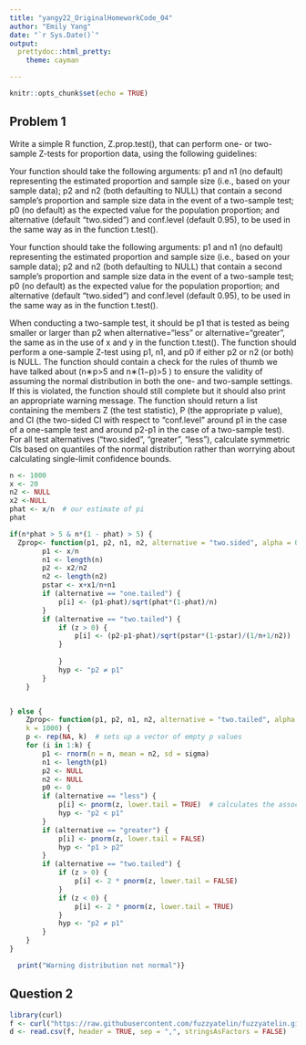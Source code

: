 ```yaml
---
title: "yangy22_OriginalHomeworkCode_04"
author: "Emily Yang"
date: "`r Sys.Date()`"
output: 
  prettydoc::html_pretty:
    theme: cayman

---
```


```r
knitr::opts_chunk$set(echo = TRUE)
```
## Problem 1

Write a simple R function, Z.prop.test(), that can perform one- or two-sample Z-tests for proportion data, using the following guidelines:

Your function should take the following arguments: p1 and n1 (no default) representing the estimated proportion and sample size (i.e., based on your sample data); p2 and n2 (both defaulting to NULL) that contain a second sample’s proportion and sample size data in the event of a two-sample test; p0 (no default) as the expected value for the population proportion; and alternative (default “two.sided”) and conf.level (default 0.95), to be used in the same way as in the function t.test().

Your function should take the following arguments: p1 and n1 (no default) representing the estimated proportion and sample size (i.e., based on your sample data); p2 and n2 (both defaulting to NULL) that contain a second sample’s proportion and sample size data in the event of a two-sample test; p0 (no default) as the expected value for the population proportion; and alternative (default “two.sided”) and conf.level (default 0.95), to be used in the same way as in the function t.test().

When conducting a two-sample test, it should be p1 that is tested as being smaller or larger than p2 when alternative=“less” or alternative=“greater”, the same as in the use of x and y in the function t.test().
The function should perform a one-sample Z-test using p1, n1, and p0 if either p2 or n2 (or both) is NULL.
The function should contain a check for the rules of thumb we have talked about (n∗p>5
 and n∗(1−p)>5
) to ensure the validity of assuming the normal distribution in both the one- and two-sample settings. If this is violated, the function should still complete but it should also print an appropriate warning message.
The function should return a list containing the members Z (the test statistic), P (the appropriate p value), and CI (the two-sided CI with respect to “conf.level” around p1 in the case of a one-sample test and around p2-p1 in the case of a two-sample test). For all test alternatives (“two.sided”, “greater”, “less”), calculate symmetric CIs based on quantiles of the normal distribution rather than worrying about calculating single-limit confidence bounds.
```r

n <- 1000
x <- 20
n2 <- NULL
x2 <-NULL
phat <- x/n  # our estimate of pi
phat

if(n*phat > 5 & n*(1 - phat) > 5) {
  Zprop<- function(p1, p2, n1, n2, alternative = "two.sided", alpha = 0.05) { {
        p1 <- x/n
        n1 <- length(n)
        p2 <- x2/n2
        n2 <- length(n2)
        pstar <- x+x1/n+n1
        if (alternative == "one.tailed") {
            p[i] <- (p1-phat)/sqrt(phat*(1-phat)/n)
        }
        if (alternative == "two.tailed") {
            if (z > 0) {
                p[i] <- (p2-p1-phat)/sqrt(pstar*(1-pstar)/(1/n+1/n2))
            }
          
            }
            hyp <- "p2 ≠ p1"
        }
    }


} else {
    Zprop<- function(p1, p2, n1, n2, alternative = "two.tailed", alpha = 0.05,
    k = 1000) {
    p <- rep(NA, k)  # sets up a vector of empty p values
    for (i in 1:k) {
        p1 <- rnorm(n = n, mean = n2, sd = sigma)
        n1 <- length(p1)
        p2 <- NULL
        n2 <- NULL
        p0 <- 0
        if (alternative == "less") {
            p[i] <- pnorm(z, lower.tail = TRUE)  # calculates the associated p value
            hyp <- "p2 < p1"
        }
        if (alternative == "greater") {
            p[i] <- pnorm(z, lower.tail = FALSE)
            hyp <- "p1 > p2"
        }
        if (alternative == "two.tailed") {
            if (z > 0) {
                p[i] <- 2 * pnorm(z, lower.tail = FALSE)
            }
            if (z < 0) {
                p[i] <- 2 * pnorm(z, lower.tail = TRUE)
            }
            hyp <- "p2 ≠ p1"
        }
    }
}

  print("Warning distribution not normal")}

```

## Question 2
```r
library(curl)
f <- curl("https://raw.githubusercontent.com/fuzzyatelin/fuzzyatelin.github.io/master/AN588_Fall23/KamilarAndCooperData.csv")
d <- read.csv(f, header = TRUE, sep = ",", stringsAsFactors = FALSE)
```
